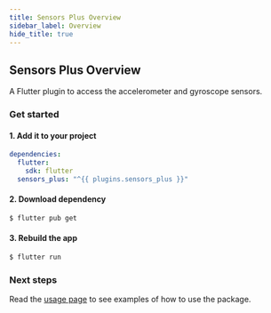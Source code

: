 ```yaml
---
title: Sensors Plus Overview
sidebar_label: Overview
hide_title: true
---
```


## Sensors Plus Overview

A Flutter plugin to access the accelerometer and gyroscope sensors.

### Get started

#### 1. Add it to your project

```yaml {4} title="pubspec.yaml"
dependencies:
  flutter:
    sdk: flutter
  sensors_plus: "^{{ plugins.sensors_plus }}"
```

#### 2. Download dependency

```bash
$ flutter pub get
```

#### 3. Rebuild the app

```bash
$ flutter run
```

### Next steps

Read the [usage page](usage) to see examples of how to use the package.

